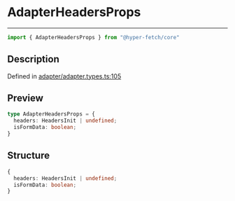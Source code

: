 

# AdapterHeadersProps

<div class="api-docs__separator" data-reactroot="">

---

</div><div class="api-docs__import" data-reactroot="">

```ts
import { AdapterHeadersProps } from "@hyper-fetch/core"
```

</div><div class="api-docs__section">

## Description

</div><div class="api-docs__description"><span class="api-docs__do-not-parse">



</span></div><p class="api-docs__definition">

Defined in [adapter/adapter.types.ts:105](https://github.com/BetterTyped/hyper-fetch/blob/c3e2c45/packages/core/src/adapter/adapter.types.ts#L105)

</p><div class="api-docs__section">

## Preview

</div><div class="api-docs__preview type">

```ts
type AdapterHeadersProps = {
  headers: HeadersInit | undefined; 
  isFormData: boolean; 
}
```

</div><div class="api-docs__section">

## Structure

</div><div class="api-docs__returns">

```ts
{
  headers: HeadersInit | undefined;
  isFormData: boolean;
}
```

</div>